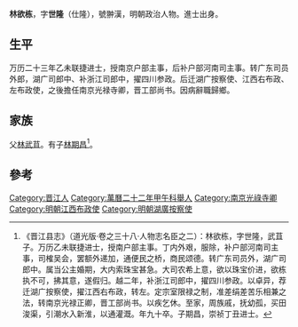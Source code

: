'''林欲栋'''，字'''世隆'''（仕隆），號翀漢，明朝政治人物。進士出身。

== 生平 ==
万历二十三年乙未联捷进士，授南京户部主事，后补户部河南司主事。转广东司员外郎，湖广司郎中、补浙江司郎中，擢四川参政。后迁湖广按察使、江西右布政、左布政使，之後擔任南京光禄寺卿，晋工部尚书。因病辭職歸鄉。

== 家族 ==
父[[林武苴|林武苴]]。有子[[林期昌|林期昌]]<ref>《晋江县志》（道光版·卷之三十八·人物志名臣之二）：林欲栋，字世隆，武苴子。万历乙未联捷进士，授南户部主事。丁内外艰，服除，补户部河南司主事，司榷吴会，罢额外递加，通便民之桥，商民颂德。转广东司员外，湖广司郎中。属当公主婚期，大内索珠宝甚急。大司农希上意，欲以珠宝价进，欲栋执不可，拂其意，遂假归。越二年，补浙江司郎中，擢四川参政。以卓异，荐迁湖广按察使，擢江西右布政，转左。定宗室限禄之制，准差绢差苦乐相兼之法，转南京光禄正卿，晋工部尚书。以疾乞休。至家，周族戚，抚幼孤，买田浚渠，引潮水入新淮，以通灌溉。年九十卒。子期昌，崇祯丁丑进士。</ref>。

==參考==
{{reflist}}

{{萬曆二十三年乙未科殿試金榜}}

{{Authority control}}

{{DEFAULTSORT:Lin林}}
[[Category:晋江人|Category:晋江人]]
[[Category:萬曆二十二年甲午科舉人|Category:萬曆二十二年甲午科舉人]]
[[Category:南京光祿寺卿|Category:南京光祿寺卿]]
[[Category:明朝江西布政使|Category:明朝江西布政使]]
[[Category:明朝湖廣按察使|Category:明朝湖廣按察使]]


{{明朝人物小作品}}